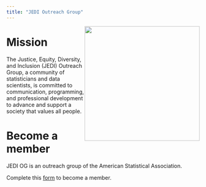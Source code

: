 ```yaml
---
title: "JEDI Outreach Group"
---
```


![](images/jedi-logo.jpg){style="float: right;" fig-alt="JEDI logo" fig-align="right" width="300"}

# Mission

The Justice, Equity, Diversity, and Inclusion (JEDI) Outreach Group, a community of statisticians and data scientists, is committed to communication, programming, and professional development to advance and support a society that values all people. 
\

# Become a member

JEDI OG is an outreach group of the American Statistical Association.

Complete this [form](https://docs.google.com/forms/d/e/1FAIpQLScIfPpkxu9qcFB1r7-hfI9Ghjo3Ai3TnGXpq6vAUShLHIMzXA/viewform?usp=sf_link) to become a member. 
